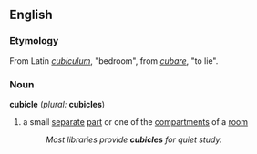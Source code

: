 ==English==
===Etymology===
From Latin ''[[cubiculum]]'', "bedroom", from ''[[cubare]]'', "to lie".
===Noun===
'''cubicle''' (''plural:'' '''cubicles''')
# a small [[separate]] [[part]] or one of the [[compartment]]s of a [[room]]
#:''Most libraries provide '''cubicles''' for quiet study.''
